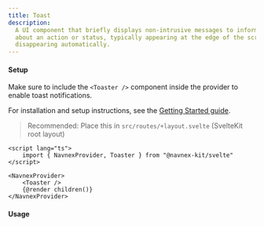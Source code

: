 ```yaml
---
title: Toast
description:
  A UI component that briefly displays non-intrusive messages to inform users
  about an action or status, typically appearing at the edge of the screen and
  disappearing automatically.
---
```



#### Setup

Make sure to include the `<Toaster />` component inside the provider to enable
toast notifications.

For installation and setup instructions, see the
[Getting Started guide](/docs/getting-started).

> Recommended: Place this in `src/routes/+layout.svelte` (SvelteKit root layout)

```svelte
<script lang="ts">
	import { NavnexProvider, Toaster } from "@navnex-kit/svelte"
</script>

<NavnexProvider>
	<Toaster />
	{@render children()}
</NavnexProvider>
```

#### Usage

<PreviewTabs component="ToastPreview">
	<ToastPreview client:load />
</PreviewTabs>
